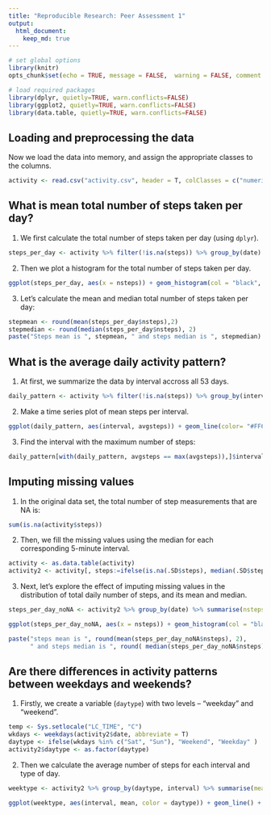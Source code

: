 ```yaml
---
title: "Reproducible Research: Peer Assessment 1"
output: 
  html_document:
    keep_md: true
---
```



```r
# set global options
library(knitr)
opts_chunk$set(echo = TRUE, message = FALSE,  warning = FALSE, comment = NA, tidy = FALSE, fig.path = "figure/", fig.keep = "high", fig.width = 8, fig.height = 5, fig.align = "center")

# load required packages
library(dplyr, quietly=TRUE, warn.conflicts=FALSE)
library(ggplot2, quietly=TRUE, warn.conflicts=FALSE)
library(data.table, quietly=TRUE, warn.conflicts=FALSE)
```


## Loading and preprocessing the data

Now we load the data into memory, and assign the appropriate classes to the columns.

```r

activity <- read.csv("activity.csv", header = T, colClasses = c("numeric", "Date", "numeric"))
```


## What is mean total number of steps taken per day?

1) We first calculate the total number of steps taken per day (using `dplyr`).

```r
steps_per_day <- activity %>% filter(!is.na(steps)) %>% group_by(date) %>% summarise(nsteps = sum(steps))
```

2) Then we plot a histogram for the total number of steps taken per day.

```r
ggplot(steps_per_day, aes(x = nsteps)) + geom_histogram(col = "black", fill = "#FF9999", binwidth = 500) + xlab("Number of steps") + ylab("Frequency") + ggtitle("Distribution of total number of steps per day")
```

3) Let's calculate the mean and median total number of steps taken per day:

```r
stepmean <- round(mean(steps_per_day$nsteps),2)
stepmedian <- round(median(steps_per_day$nsteps), 2)
paste("Steps mean is ", stepmean, " and steps median is ", stepmedian)
```


## What is the average daily activity pattern?

1) At first, we summarize the data by interval accross all 53 days.

```r
daily_pattern <- activity %>% filter(!is.na(steps)) %>% group_by(interval) %>% summarise(avgsteps = mean(steps) )
```

2) Make a time series plot of mean steps per interval.

```r
ggplot(daily_pattern, aes(interval, avgsteps)) + geom_line(color= "#FF6666") + xlab("Interval") + ylab("Average number of steps") + ggtitle("Average daily activity pattern")
```

3) Find the interval with the maximum number of steps:

```r
daily_pattern[with(daily_pattern, avgsteps == max(avgsteps)),]$interval
```


## Imputing missing values

1) In the original data set, the total number of step measurements that are NA is:

```r
sum(is.na(activity$steps))
```

2) Then, we fill the missing values using the median for each corresponding 5-minute interval.

```r
activity <- as.data.table(activity)
activity2 <- activity[, steps:=ifelse(is.na(.SD$steps), median(.SD$steps, na.rm = T), .SD$steps), interval]
```

3) Next, let's explore the effect of imputing missing values in the distribution of total daily number of steps, and its mean and median.

```r
steps_per_day_noNA <- activity2 %>% group_by(date) %>% summarise(nsteps = sum(steps))

ggplot(steps_per_day_noNA, aes(x = nsteps)) + geom_histogram(col = "black", fill = "#FF9999", binwidth = 500) + xlab("Number of steps") + ylab("Frequency") + ggtitle("Distribution of total number of steps per day (imputed data)")

paste("steps mean is ", round(mean(steps_per_day_noNA$nsteps), 2), 
      " and steps median is ", round( median(steps_per_day_noNA$nsteps), 2))
```


## Are there differences in activity patterns between weekdays and weekends?

1) Firstly, we create a variable (`daytype`) with two levels – “weekday” and “weekend”.

```r
temp <- Sys.setlocale("LC_TIME", "C")
wkdays <- weekdays(activity2$date, abbreviate = T)
daytype <- ifelse(wkdays %in% c("Sat", "Sun"), "Weekend", "Weekday" )
activity2$daytype <- as.factor(daytype)
```

2) Then we calculate the average number of steps for each interval and type
of day.

```r

weektype <- activity2 %>% group_by(daytype, interval) %>% summarise(mean = mean(steps))

ggplot(weektype, aes(interval, mean, color = daytype)) + geom_line() + facet_wrap(~daytype, ncol=1) + xlab("Interval") + ylab("Average number of steps") + ggtitle("Average weekday and weekend activity pattern")

```
